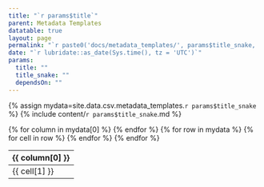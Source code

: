 ```yaml
---
title: "`r params$title`"
parent: Metadata Templates
datatable: true
layout: page
permalink: "`r paste0('docs/metadata_templates/', params$title_snake, '.html')`"
date: "`r lubridate::as_date(Sys.time(), tz = 'UTC')`"
params:
  title: ""
  title_snake: ""
  dependsOn: ""
---
```


{% assign mydata=site.data.csv.metadata_templates.`r params$title_snake` %} 
{% include content/`r params$title_snake`.md %}

<table id="myTable" class="display" style="width:135%">
    <thead>
      {% for column in mydata[0] %}
          <th>{{ column[0] }}</th>
      {% endfor %}
    </thead>
    <tbody>
    {% for row in mydata %}
        <tr>
        {% for cell in row %}
            <td>{{ cell[1] }}</td>
        {% endfor %}
        </tr>
    {% endfor %}
    </tbody>
</table>

<script type="text/javascript">
  $(document).ready(function () {
    $('#myTable').DataTable({
      responsive: true,
      deferRender: false,
      paging: false,
      order: [],
      columnDefs: [
        { 
          targets: 0,
          orderable: false,
          render : function(data, type, row, meta){
              return $('<a>')
                   .attr('href','../attributes/'+data)
                   .text(data)
                   .wrap('<div></div>')
                   .parent()
                   .html();
          }
        },
        { 
          targets: [1,2,3], 
          orderable: false
        }
      ]
    });
  });
</script>